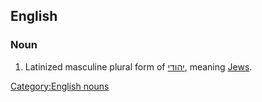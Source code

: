 ==English==

===Noun===
{{head|en}}

# Latinized masculine plural form of [[יהודי]], meaning [[Jew|Jews]].

[[Category:English nouns]]